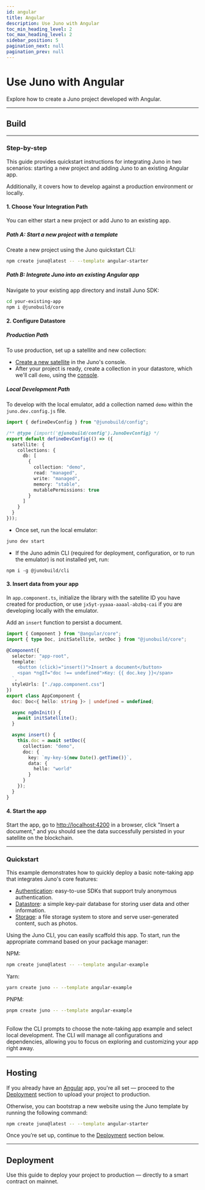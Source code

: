 ```yaml
---
id: angular
title: Angular
description: Use Juno with Angular
toc_min_heading_level: 2
toc_max_heading_level: 2
sidebar_position: 5
pagination_next: null
pagination_prev: null
---
```


# Use Juno with Angular

Explore how to create a Juno project developed with Angular.


<Choice />

---

## Build


<Build />

---

### Step-by-step

This guide provides quickstart instructions for integrating Juno in two scenarios: starting a new project and adding Juno to an existing Angular app.

Additionally, it covers how to develop against a production environment or locally.

#### 1. Choose Your Integration Path

You can either start a new project or add Juno to an existing app.

##### Path A: Start a new project with a template

Create a new project using the Juno quickstart CLI:

```bash
npm create juno@latest -- --template angular-starter
```

##### Path B: Integrate Juno into an existing Angular app

Navigate to your existing app directory and install Juno SDK:

```bash
cd your-existing-app
npm i @junobuild/core
```

#### 2. Configure Datastore

##### Production Path

To use production, set up a satellite and new collection:

- [Create a new satellite](../create-a-satellite.mdx) in the Juno's console.
- After your project is ready, create a collection in your datastore, which we'll call `demo`, using the [console](https://console.juno.build).

##### Local Development Path

To develop with the local emulator, add a collection named `demo` within the `juno.dev.config.js` file.

```typescript
import { defineDevConfig } from "@junobuild/config";

/** @type {import('@junobuild/config').JunoDevConfig} */
export default defineDevConfig(() => ({
  satellite: {
    collections: {
      db: [
        {
          collection: "demo",
          read: "managed",
          write: "managed",
          memory: "stable",
          mutablePermissions: true
        }
      ]
    }
  }
}));
```

- Once set, run the local emulator:

```bash
juno dev start
```

- If the Juno admin CLI (required for deployment, configuration, or to run the emulator) is not installed yet, run:

```
npm i -g @junobuild/cli
```

#### 3. Insert data from your app

In `app.component.ts`, initialize the library with the satellite ID you have created for production, or use `jx5yt-yyaaa-aaaal-abzbq-cai` if you are developing locally with the emulator.

Add an `insert` function to persist a document.

```typescript title="app.component.ts"
import { Component } from "@angular/core";
import { type Doc, initSatellite, setDoc } from "@junobuild/core";

@Component({
  selector: "app-root",
  template: `
    <button (click)="insert()">Insert a document</button>
    <span *ngIf="doc !== undefined">Key: {{ doc.key }}</span>
  `,
  styleUrls: ["./app.component.css"]
})
export class AppComponent {
  doc: Doc<{ hello: string }> | undefined = undefined;

  async ngOnInit() {
    await initSatellite();
  }

  async insert() {
    this.doc = await setDoc({
      collection: "demo",
      doc: {
        key: `my-key-${new Date().getTime()}`,
        data: {
          hello: "world"
        }
      }
    });
  }
}
```

#### 4. Start the app

Start the app, go to [http://localhost:4200](http://localhost:4200) in a browser, click "Insert a document," and you should see the data successfully persisted in your satellite on the blockchain.


<WhatsNext />

---

### Quickstart

This example demonstrates how to quickly deploy a basic note-taking app that integrates Juno's core features:

- [Authentication](../build/authentication.md): easy-to-use SDKs that support truly anonymous authentication.
- [Datastore](../build/datastore.md): a simple key-pair database for storing user data and other information.
- [Storage](../build/storage.md): a file storage system to store and serve user-generated content, such as photos.

Using the Juno CLI, you can easily scaffold this app. To start, run the appropriate command based on your package manager:

NPM:

```bash
npm create juno@latest -- --template angular-example
```

Yarn:

```bash
yarn create juno -- --template angular-example
```

PNPM:

```bash
pnpm create juno -- --template angular-example
```

<br />
Follow the CLI prompts to choose the note-taking app example and select local
development. The CLI will manage all configurations and dependencies, allowing
you to focus on exploring and customizing your app right away.

---

## Hosting

If you already have an [Angular](https://angular.dev/) app, you're all set — proceed to the [Deployment](#deployment) section to upload your project to production.

Otherwise, you can bootstrap a new website using the Juno template by running the following command:

```bash
npm create juno@latest -- --template angular-starter
```

Once you’re set up, continue to the [Deployment](#deployment) section below.

---

## Deployment

Use this guide to deploy your project to production — directly to a smart contract on mainnet.


<Deploy index={1} />

[satellite]: ../terminology.md#satellite
